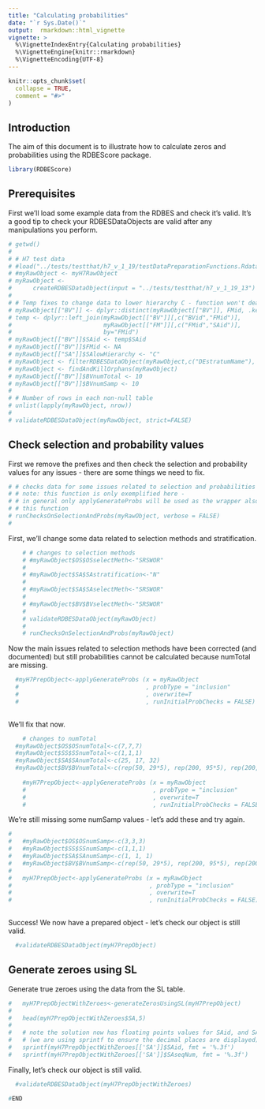 ```yaml
---
title: "Calculating probabilities"
date: "`r Sys.Date()`"
output:  rmarkdown::html_vignette
vignette: >
  %\VignetteIndexEntry{Calculating probabilities}
  %\VignetteEngine{knitr::rmarkdown}
  %\VignetteEncoding{UTF-8}
---
```


```r
knitr::opts_chunk$set(
  collapse = TRUE,
  comment = "#>"
)
```

## Introduction 

The aim of this document is to illustrate how to calculate zeros and probabilities using the RDBEScore package.

```r
library(RDBEScore)
```


## Prerequisites

First we'll load some example data from the RDBES and check it's valid.  It's a good tip to check your RDBESDataObjects are valid after any manipulations you perform.

```r

# getwd()
# 
# # H7 test data
# #load("../tests/testthat/h7_v_1_19/testDataPreparationFunctions.Rdata")
# #myRawObject <- myH7RawObject
# myRawObject <-
#      createRDBESDataObject(input = "../tests/testthat/h7_v_1_19_13")
# 
# # Temp fixes to change data to lower hierarchy C - function won't deal with A, or B yet
# myRawObject[["BV"]] <- dplyr::distinct(myRawObject[["BV"]], FMid, .keep_all = TRUE)
# temp <- dplyr::left_join(myRawObject[["BV"]][,c("BVid","FMid")], 
#                          myRawObject[["FM"]][,c("FMid","SAid")], 
#                          by="FMid")
# myRawObject[["BV"]]$SAid <- temp$SAid
# myRawObject[["BV"]]$FMid <- NA
# myRawObject[["SA"]]$SAlowHierarchy <- "C"
# myRawObject <- filterRDBESDataObject(myRawObject,c("DEstratumName"), c("DE_stratum1_H7"), strict=FALSE)
# myRawObject <- findAndKillOrphans(myRawObject)
# myRawObject[["BV"]]$BVnumTotal <- 10
# myRawObject[["BV"]]$BVnumSamp <- 10
# 
# # Number of rows in each non-null table
# unlist(lapply(myRawObject, nrow))
# 
# validateRDBESDataObject(myRawObject, strict=FALSE)


```


## Check selection and probability values

First we remove the prefixes and then check the selection and probability values for any issues - there are some things we need to fix.

```r


# # checks data for some issues related to selection and probabilities
# # note: this function is only exemplified here - 
# # in general only applyGenerateProbs will be used as the wrapper also includes
# # this function
# runChecksOnSelectionAndProbs(myRawObject, verbose = FALSE)
# 


```

First, we'll change some data related to selection methods and stratification.

```r

	# # changes to selection methods
	# #myRawObject$OS$OSselectMeth<-"SRSWOR"
	# 
	# #myRawObject$SA$SAstratification<-"N"
	# 
	# #myRawObject$SA$SAselectMeth<-"SRSWOR"
	# 
	# #myRawObject$BV$BVselectMeth<-"SRSWOR"
	# 
	# validateRDBESDataObject(myRawObject)
	# 
	# runChecksOnSelectionAndProbs(myRawObject)

```
Now the main issues related to selection methods have been corrected (and documented) but still probabilities cannot be calculated because numTotal are missing. 


```r

  #myH7PrepObject<-applyGenerateProbs (x = myRawObject
  #                                    , probType = "inclusion"
  #                                    , overwrite=T
  #                                    , runInitialProbChecks = FALSE)
	

```
 
 We'll fix that now.
 
```r

	# changes to numTotal
  #myRawObject$OS$OSnumTotal<-c(7,7,7)
  #myRawObject$SS$SSnumTotal<-c(1,1,1)
  #myRawObject$SA$SAnumTotal<-c(25, 17, 32)
  #myRawObject$BV$BVnumTotal<-c(rep(50, 29*5), rep(200, 95*5), rep(200, 39*5))
	
	#myH7PrepObject<-applyGenerateProbs (x = myRawObject
	#                                    , probType = "inclusion"
	#                                    , overwrite=T
	#                                    , runInitialProbChecks = FALSE)

```

We're still missing some numSamp values - let's add these and try again.


```r
# 
#   #myRawObject$OS$OSnumSamp<-c(3,3,3)
#   #myRawObject$SS$SSnumSamp<-c(1,1,1)
#   #myRawObject$SA$SAnumSamp<-c(1, 1, 1)
#   #myRawObject$BV$BVnumSamp<-c(rep(50, 29*5), rep(200, 95*5), rep(200, 39*5))
# 
#   myH7PrepObject<-applyGenerateProbs (x = myRawObject
#                                       , probType = "inclusion"
#                                       , overwrite=T
#                                       , runInitialProbChecks = FALSE)
	

```

Success! We now have a prepared object - let's check our object is still valid.

```r
  #validateRDBESDataObject(myH7PrepObject)
```


## Generate zeroes using SL

Generate true zeroes using the data from the SL table.

```r

#   myH7PrepObjectWithZeroes<-generateZerosUsingSL(myH7PrepObject)
# 
#   head(myH7PrepObjectWithZeroes$SA,5)
# 
#   # note the solution now has floating points values for SAid, and SAseqNum
#   # (we are using sprintf to ensure the decimal places are displayed)
# 	sprintf(myH7PrepObjectWithZeroes[['SA']]$SAid, fmt = '%.3f')
# 	sprintf(myH7PrepObjectWithZeroes[['SA']]$SAseqNum, fmt = '%.3f')


```

Finally, let's check our object is still valid.

```r
  #validateRDBESDataObject(myH7PrepObjectWithZeroes)
```



```r
#END
```
